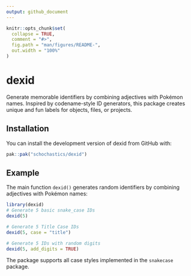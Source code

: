 ```yaml
---
output: github_document
---
```


<!-- README.md is generated from README.Rmd. Please edit that file -->

```r
knitr::opts_chunk$set(
  collapse = TRUE,
  comment = "#>",
  fig.path = "man/figures/README-",
  out.width = "100%"
)
```

# dexid

<!-- badges: start -->
<!-- badges: end -->

Generate memorable identifiers by combining adjectives with Pokémon names. Inspired by codename-style ID generators, this package creates unique and fun labels for objects, files, or projects.

## Installation

You can install the development version of dexid from GitHub with:

``` r
pak::pak("schochastics/dexid")
```

## Example

The main function `dexid()` generates random identifiers by combining adjectives with Pokémon names:

```r
library(dexid)
# Generate 5 basic snake_case IDs
dexid(5)

# Generate 5 Title Case IDs
dexid(5, case = "title")

# Generate 5 IDs with random digits
dexid(5, add_digits = TRUE)
```


The package supports all case styles implemented in the `snakecase` package.